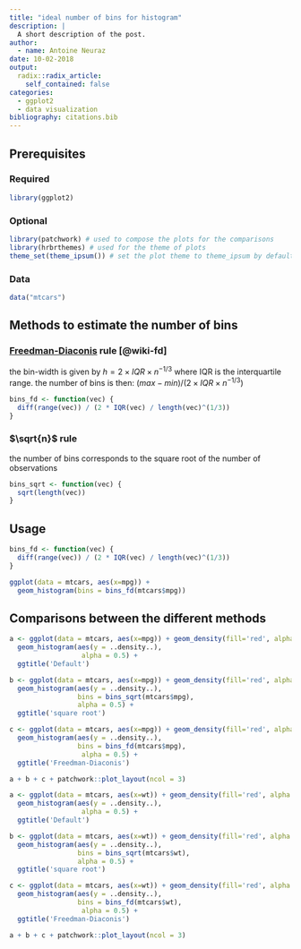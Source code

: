 ```yaml
---
title: "ideal number of bins for histogram"
description: |
  A short description of the post.
author:
  - name: Antoine Neuraz
date: 10-02-2018
output:
  radix::radix_article:
    self_contained: false
categories:
  - ggplot2
  - data visualization
bibliography: citations.bib
---
```


## Prerequisites

### Required
```r
library(ggplot2)
```

### Optional

````r
library(patchwork) # used to compose the plots for the comparisons
library(hrbrthemes) # used for the theme of plots
theme_set(theme_ipsum()) # set the plot theme to theme_ipsum by default
````

### Data 

```r
data("mtcars")
```

## Methods to estimate the number of bins 

### [Freedman-Diaconis](https://en.wikipedia.org/wiki/Freedman–Diaconis_rule) rule [@wiki-fd]

the bin-width is given by $h=2×IQR×n^{-1/3}$ where IQR is the interquartile range. the number of bins is then: $(max - min) /(2×IQR×n^{-1/3})$

```r

bins_fd <- function(vec) {
  diff(range(vec)) / (2 * IQR(vec) / length(vec)^(1/3))
}
```

### $\sqrt{n}$ rule

the number of bins corresponds to the square root of the number of observations

```r
bins_sqrt <- function(vec) {
  sqrt(length(vec))
}

```

## Usage

```r

bins_fd <- function(vec) {
  diff(range(vec)) / (2 * IQR(vec) / length(vec)^(1/3))
}

ggplot(data = mtcars, aes(x=mpg)) + 
  geom_histogram(bins = bins_fd(mtcars$mpg)) 

```


## Comparisons between the different methods

```r

a <- ggplot(data = mtcars, aes(x=mpg)) + geom_density(fill='red', alpha = 0.2) + 
  geom_histogram(aes(y = ..density..),
                  alpha = 0.5) + 
  ggtitle('Default') 

b <- ggplot(data = mtcars, aes(x=mpg)) + geom_density(fill='red', alpha = 0.2) + 
  geom_histogram(aes(y = ..density..),
                 bins = bins_sqrt(mtcars$mpg),
                 alpha = 0.5) + 
  ggtitle('square root') 

c <- ggplot(data = mtcars, aes(x=mpg)) + geom_density(fill='red', alpha = 0.2) + 
  geom_histogram(aes(y = ..density..), 
                 bins = bins_fd(mtcars$mpg),
                  alpha = 0.5) + 
  ggtitle('Freedman-Diaconis') 

a + b + c + patchwork::plot_layout(ncol = 3)

```



```r

a <- ggplot(data = mtcars, aes(x=wt)) + geom_density(fill='red', alpha = 0.2) + 
  geom_histogram(aes(y = ..density..),
                  alpha = 0.5) + 
  ggtitle('Default') 

b <- ggplot(data = mtcars, aes(x=wt)) + geom_density(fill='red', alpha = 0.2) + 
  geom_histogram(aes(y = ..density..),
                 bins = bins_sqrt(mtcars$wt),
                 alpha = 0.5) + 
  ggtitle('square root') 

c <- ggplot(data = mtcars, aes(x=wt)) + geom_density(fill='red', alpha = 0.2) + 
  geom_histogram(aes(y = ..density..), 
                 bins = bins_fd(mtcars$wt),
                  alpha = 0.5) + 
  ggtitle('Freedman-Diaconis') 

a + b + c + patchwork::plot_layout(ncol = 3)

```
